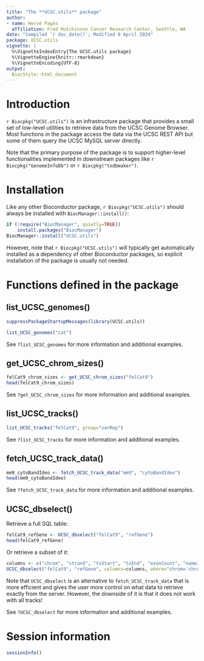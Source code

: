 ```yaml
---
title: "The **UCSC.utils** package"
author:
- name: Hervé Pagès
  affiliation: Fred Hutchinson Cancer Research Center, Seattle, WA
date: "Compiled `r doc_date()`; Modified 8 April 2024"
package: UCSC.utils
vignette: |
  %\VignetteIndexEntry{The UCSC.utils package}
  %\VignetteEngine{knitr::rmarkdown}
  %\VignetteEncoding{UTF-8}
output:
  BiocStyle::html_document
---
```



# Introduction

`r Biocpkg("UCSC.utils")` is an infrastructure package that provides a
small set of low-level utilities to retrieve data from the UCSC Genome
Browser. Most functions in the package access the data via the UCSC REST
API but some of them query the UCSC MySQL server directly.

Note that the primary purpose of the package is to support higher-level
functionalities implemented in downstream packages like
`r Biocpkg("GenomeInfoDb")` or `r Biocpkg("txdbmaker")`.


# Installation

Like any other Bioconductor package, `r Biocpkg("UCSC.utils")` should always
be installed with `BiocManager::install()`:
```r
if (!require("BiocManager", quietly=TRUE))
    install.packages("BiocManager")
BiocManager::install("UCSC.utils")
```
However, note that `r Biocpkg("UCSC.utils")` will typically get automatically
installed as a dependency of other Bioconductor packages, so explicit
installation of the package is usually not needed.


# Functions defined in the package

## list_UCSC_genomes()

```r
suppressPackageStartupMessages(library(UCSC.utils))

list_UCSC_genomes("cat")
```

See `?list_UCSC_genomes` for more information and additional examples.

## get_UCSC_chrom_sizes()

```r
felCat9_chrom_sizes <- get_UCSC_chrom_sizes("felCat9")
head(felCat9_chrom_sizes)
```

See `?get_UCSC_chrom_sizes` for more information and additional examples.

## list_UCSC_tracks()

```r
list_UCSC_tracks("felCat9", group="varRep")
```

See `?list_UCSC_tracks` for more information and
additional examples.

## fetch_UCSC_track_data()

```r
mm9_cytoBandIdeo <- fetch_UCSC_track_data("mm9", "cytoBandIdeo")
head(mm9_cytoBandIdeo)
```

See `?fetch_UCSC_track_data` for more information and
additional examples.

## UCSC_dbselect()

Retrieve a full SQL table:
```r
felCat9_refGene <- UCSC_dbselect("felCat9", "refGene")
head(felCat9_refGene)
```

Or retrieve a subset of it:
```r
columns <- c("chrom", "strand", "txStart", "txEnd", "exonCount", "name2")
UCSC_dbselect("felCat9", "refGene", columns=columns, where="chrom='chrA1'")
```

Note that `UCSC_dbselect` is an alternative to `fetch_UCSC_track_data`
that is more efficient and gives the user more control on what data to
retrieve exactly from the server. However, the downside of it is that
it does not work with all tracks!

See `?UCSC_dbselect` for more information and additional examples.


# Session information

```r
sessionInfo()
```


